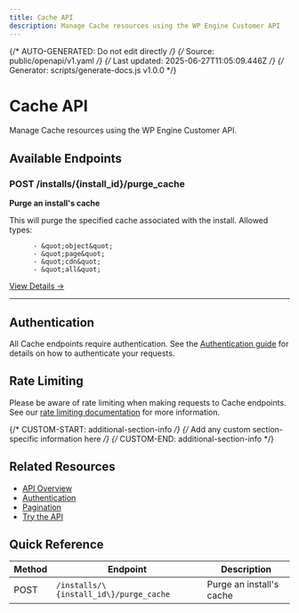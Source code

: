 ```yaml
---
title: Cache API
description: Manage Cache resources using the WP Engine Customer API
---
```


{/* AUTO-GENERATED: Do not edit directly */}
{/* Source: public/openapi/v1.yaml */}
{/* Last updated: 2025-06-27T11:05:09.446Z */}
{/* Generator: scripts/generate-docs.js v1.0.0 */}

# Cache API

Manage Cache resources using the WP Engine Customer API.

## Available Endpoints

### POST /installs/\{install_id\}/purge_cache

**Purge an install&#x27;s cache**

This will purge the specified cache associated with the install.
Allowed types:

          - &quot;object&quot;
          - &quot;page&quot;
          - &quot;cdn&quot;
          - &quot;all&quot;


[View Details →](/api-reference/endpoints/cache/purge-cache/)

---


## Authentication

All Cache endpoints require authentication. See the [Authentication guide](/api-reference/authentication/) for details on how to authenticate your requests.

## Rate Limiting

Please be aware of rate limiting when making requests to Cache endpoints. See our [rate limiting documentation](/api-reference/overview/#rate-limiting) for more information.

{/* CUSTOM-START: additional-section-info */}
{/* Add any custom section-specific information here */}
{/* CUSTOM-END: additional-section-info */}

## Related Resources

- [API Overview](/api-reference/overview/)
- [Authentication](/api-reference/authentication/)
- [Pagination](/api-reference/pagination/)
- [Try the API](/try/playground/)

## Quick Reference

| Method | Endpoint | Description |
|--------|----------|-------------|
| POST | `/installs/\{install_id\}/purge_cache` | Purge an install&#x27;s cache |
